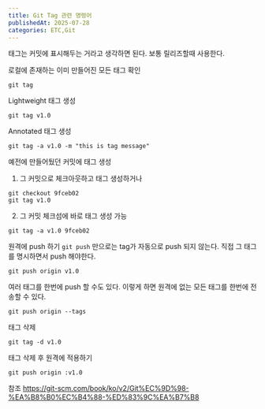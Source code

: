 ```yaml
---
title: Git Tag 관련 명령어
publishedAt: 2025-07-28
categories: ETC,Git
---
```


태그는 커밋에 표시해두는 거라고 생각하면 된다.
보통 릴리즈할때 사용한다.

로컬에 존재하는 이미 만들어진 모든 태그 확인

```
git tag
```

Lightweight 태그 생성

```
git tag v1.0
```

Annotated 태그 생성

```
git tag -a v1.0 -m "this is tag message"
```

예전에 만들어뒀던 커밋에 태그 생성

1. 그 커밋으로 체크아웃하고 태그 생성하거나

```
git checkout 9fceb02
git tag v1.0
```

2. 그 커밋 체크섬에 바로 태그 생성 가능

```
git tag -a v1.0 9fceb02
```

원격에 push 하기
`git push` 만으로는 tag가 자동으로 push 되지 않는다.
직접 그 태그를 명시하면서 push 해야한다.

```
git push origin v1.0
```

여러 태그를 한번에 push 할 수도 있다.
이렇게 하면 원격에 없는 모든 태그를 한번에 전송할 수 있다.

```
git push origin --tags
```

태그 삭제

```
git tag -d v1.0
```

태그 삭제 후 원격에 적용하기

```
git push origin :v1.0
```

참조
https://git-scm.com/book/ko/v2/Git%EC%9D%98-%EA%B8%B0%EC%B4%88-%ED%83%9C%EA%B7%B8
